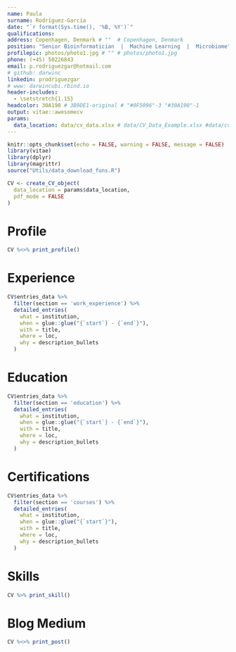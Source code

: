```yaml
---
name: Paula
surname: Rodríguez-García
date: "`r format(Sys.time(), '%B, %Y')`"
qualifications: 
address: Copenhagen, Denmark # ""  # Copenhagen, Denmark
position: "Senior Bioinformatician  |  Machine Learning  |  Microbiome"
profilepic: photos/photo1.jpg # "" # photos/photo1.jpg
phone: (+45) 50226843
email: p.rodriguezgar@hotmail.com
# github: darwinc
linkedin: prodriguezgar
# www: darwincubi.rbind.io
header-includes:
  - \setstretch{1.15}
headcolor: 30A190 # 3B9DE1-original # "#0F5096"-3 "#30A190"-1
output: vitae::awesomecv
params:
  data_location: data/cv_data.xlsx # data/CV_Data_Example.xlsx #data/cv_data.xlsx
---
```



```r
knitr::opts_chunk$set(echo = FALSE, warning = FALSE, message = FALSE)
library(vitae)
library(dplyr)
library(magrittr)
source("Utils/data_download_funs.R")

CV <- create_CV_object(
  data_location = params$data_location,  
  pdf_mode = FALSE
)
```

# Profile

```r
CV %<>% print_profile() 
```


# Experience

```r
CV$entries_data %>% 
  filter(section == 'work_experience') %>% 
  detailed_entries(
    what = institution,
    when = glue::glue("{`start`} - {`end`}"),
    with = title,
    where = loc,
    why = description_bullets
  )
```

# Education

```r
CV$entries_data %>% 
  filter(section == 'education') %>% 
  detailed_entries(
    what = institution,
    when = glue::glue("{`start`} - {`end`}"),
    with = title,
    where = loc,
    why = description_bullets
  )
```

# Certifications

```r
CV$entries_data %>% 
  filter(section == 'courses') %>% 
  detailed_entries(
    what = institution,
    when = glue::glue("{`start`}"),
    with = title,
    where = loc,
    why = description_bullets
  )
```

# Skills

```r
CV %>% print_skill()
```

# Blog Medium 

```r
CV %<>% print_post()
```
